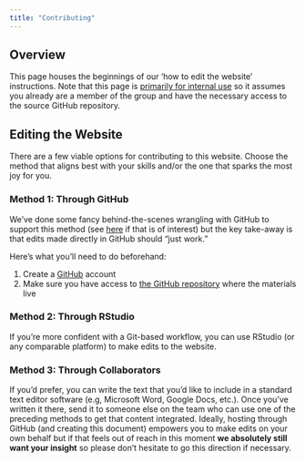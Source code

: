 ```yaml
---
title: "Contributing"
---
```


## Overview

This page houses the beginnings of our 'how to edit the website' instructions. Note that this page is <u>primarily for internal use</u> so it assumes you already are a member of the group and have the necessary access to the source GitHub repository.

## Editing the Website

There are a few viable options for contributing to this website. Choose the method that aligns best with your skills and/or the one that sparks the most joy for you.

### Method 1: Through GitHub

We've done some fancy behind-the-scenes wrangling with GitHub to support this method (see [here](https://quarto.org/docs/publishing/github-pages.html#publish-command) if that is of interest) but the key take-away is that edits made directly in GitHub should "just work."

Here's what you'll need to do beforehand:

1. Create a [GitHub](https://github.com/) account
2. Make sure you have access to [the GitHub repository](https://github.com/lter/eco-data-synth-primer) where the materials live




### Method 2: Through RStudio

If you're more confident with a Git-based workflow, you can use RStudio (or any comparable platform) to make edits to the website.



### Method 3: Through Collaborators

If you'd prefer, you can write the text that you'd like to include in a standard text editor software (e.g, Microsoft Word, Google Docs, etc.). Once you've written it there, send it to someone else on the team who can use one of the preceding methods to get that content integrated. Ideally, hosting through GitHub (and creating this document) empowers you to make edits on your own behalf but if that feels out of reach in this moment **we absolutely still want your insight** so please don't hesitate to go this direction if necessary.
